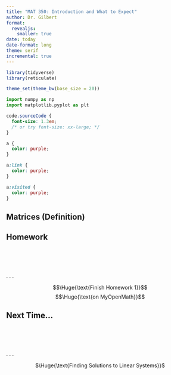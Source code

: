 ```yaml
---
title: "MAT 350: Introduction and What to Expect"
author: Dr. Gilbert
format: 
  revealjs:
    smaller: true
date: today
date-format: long
theme: serif
incremental: true
---
```


```r
library(tidyverse)
library(reticulate)

theme_set(theme_bw(base_size = 20))
```

```python
import numpy as np
import matplotlib.pyplot as plt
```

```css
code.sourceCode {
  font-size: 1.3em;
  /* or try font-size: xx-large; */
}

a {
  color: purple;
}

a:link {
  color: purple;
}

a:visited {
  color: purple;
}
```

## Matrices (Definition)


## Homework

<br/>
<br/>
<br/>

. . .

<center>

$$\Huge{\text{Finish Homework 1}}$$ 
$$\Huge{\text{on MyOpenMath}}$$

</center>

## Next Time...

<br/>
<br/>
<br/>

. . .

<center>

$\Huge{\text{Finding Solutions to Linear Systems}}$

</center>